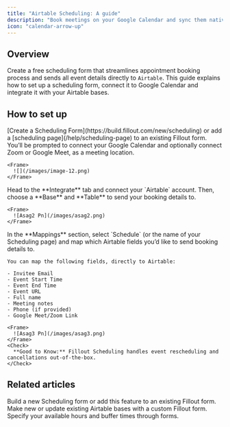 ```yaml
---
title: "Airtable Scheduling: A guide"
description: "Book meetings on your Google Calendar and sync them natively to Airtable, with Fillout Scheduling."
icon: "calendar-arrow-up"
---
```


## Overview

Create a free scheduling form that streamlines appointment booking process and sends all event details directly to `Airtable`. This guide explains how to set up a scheduling form, connect it to Google Calendar and integrate it with your Airtable bases.

## How to set up

<Steps>
  <Step title="1. Create a free Scheduling Form">
    [Create a Scheduling Form](https://build.fillout.com/new/scheduling) or add a [scheduling page](/help/scheduling-page) to an existing Fillout form. You’ll be prompted to connect your Google Calendar and optionally connect Zoom or Google Meet, as a meeting location.

    <Frame>
      ![](/images/image-12.png)
    </Frame>
  </Step>
  <Step title="2. Connect to Airtable">
    Head to the **Integrate** tab and connect your `Airtable` account. Then, choose a **Base** and **Table** to send your booking details to.

    <Frame>
      ![Asag2 Pn](/images/asag2.png)
    </Frame>
  </Step>
  <Step title="3. Choose where to send booking details">
    In the **Mappings** section, select `Schedule` (or the name of your Scheduling page) and map which Airtable fields you’d like to send booking details to.

    You can map the following fields, directly to Airtable:

    - Invitee Email
    - Event Start Time
    - Event End Time
    - Event URL
    - Full name
    - Meeting notes
    - Phone (if provided)
    - Google Meet/Zoom Link

    <Frame>
      ![Asag3 Pn](/images/asag3.png)
    </Frame>
    <Check>
      **Good to Know:** Fillout Scheduling handles event rescheduling and cancellations out-of-the-box.
    </Check>
  </Step>
</Steps>

## Related articles

<CardGroup cols={3}>
  <Card title="Create a Fillout Scheduling form" icon="calendar-circle-plus" iconType="regular" color="#FFC738" href="/help/how-to-create-scheduling-form">
    Build a new Scheduling form or add this feature to an existing Fillout form.
  </Card>
  <Card title="Create an Airtable form" icon="table-layout" iconType="regular" color="#FFC738" href="/help/airtable">
    Make new or update existing Airtable bases with a custom Fillout form.
  </Card>
  <Card title="Set your availability in Fillout Scheduling" icon="calendar-clock" iconType="regular" color="#FFC738" href="/help/fillout-scheduling-availability">
    Specify your available hours and buffer times through forms.
  </Card>
</CardGroup>